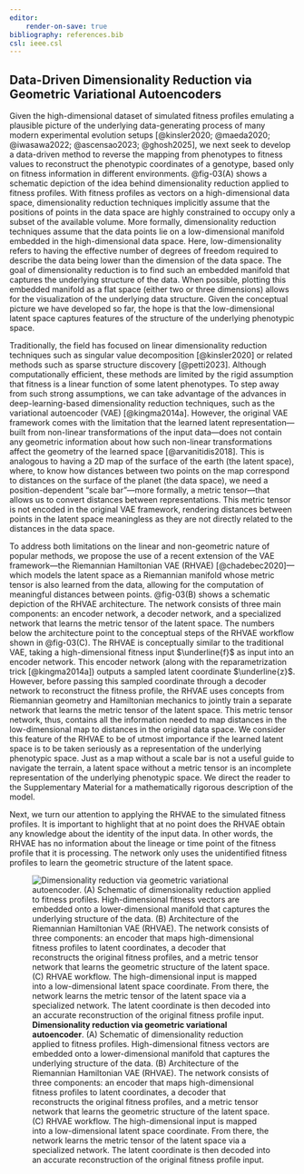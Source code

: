 ```yaml
---
editor:
    render-on-save: true
bibliography: references.bib
csl: ieee.csl
---
```


## Data-Driven Dimensionality Reduction via Geometric Variational Autoencoders

Given the high-dimensional dataset of simulated fitness profiles emulating a
plausible picture of the underlying data-generating process of many modern
experimental evolution setups [@kinsler2020; @maeda2020; @iwasawa2022;
@ascensao2023; @ghosh2025], we next seek to develop a data-driven method to
reverse the mapping from phenotypes to fitness values to reconstruct the
phenotypic coordinates of a genotype, based only on fitness information in
different environments. @fig-03(A) shows a schematic depiction of the idea
behind dimensionality reduction applied to fitness profiles. With fitness
profiles as vectors on a high-dimensional data space, dimensionality reduction
techniques implicitly assume that the positions of points in the data space are
highly constrained to occupy only a subset of the available volume. More
formally, dimensionality reduction techniques assume that the data points lie on
a low-dimensional manifold embedded in the high-dimensional data space. Here,
low-dimensionality refers to having the effective number of degrees of freedom
required to describe the data being lower than the dimension of the data space.
The goal of dimensionality reduction is to find such an embedded manifold that
captures the underlying structure of the data. When possible, plotting this
embedded manifold as a flat space (either two or three dimensions) allows for
the visualization of the underlying data structure. Given the conceptual picture
we have developed so far, the hope is that the low-dimensional latent space
captures features of the structure of the underlying phenotypic space.

Traditionally, the field has focused on linear dimensionality reduction
techniques such as singular value decomposition [@kinsler2020] or related
methods such as sparse structure discovery [@petti2023]. Although
computationally efficient, these methods are limited by the rigid assumption
that fitness is a linear function of some latent phenotypes. To step away from
such strong assumptions, we can take advantage of the advances in
deep-learning-based dimensionality reduction techniques, such as the variational
autoencoder (VAE) [@kingma2014a]. However, the original VAE framework comes with
the limitation that the learned latent representation---built from non-linear
transformations of the input data---does not contain any geometric information
about how such non-linear transformations affect the geometry of the learned
space [@arvanitidis2018]. This is analogous to having a 2D map of the surface of
the earth (the latent space), where, to know how distances between two points on
the map correspond to distances on the surface of the planet (the data space),
we need a position-dependent "scale bar"---more formally, a metric tensor---that
allows us to convert distances between representations. This metric tensor is
not encoded in the original VAE framework, rendering distances between points in
the latent space meaningless as they are not directly related to the distances
in the data space.

To address both limitations on the linear and non-geometric nature of popular
methods, we propose the use of a recent extension of the VAE framework---the
Riemannian Hamiltonian VAE (RHVAE) [@chadebec2020]---which models the latent
space as a Riemannian manifold whose metric tensor is also learned from the
data, allowing for the computation of meaningful distances between points.
@fig-03(B) shows a schematic depiction of the RHVAE architecture. The network
consists of three main components: an encoder network, a decoder network, and a
specialized network that learns the metric tensor of the latent space. The
numbers below the architecture point to the conceptual steps of the RHVAE
workflow shown in @fig-03(C). The RHVAE is conceptually similar to the
traditional VAE, taking a high-dimensional fitness input $\underline{f}$ as
input into an encoder network. This encoder network (along with the
reparametrization trick [@kingma2014a]) outputs a sampled latent coordinate
$\underline{z}$. However, before passing this sampled coordinate through a
decoder network to reconstruct the fitness profile, the RHVAE uses concepts from
Riemannian geometry and Hamiltonian mechanics to jointly train a separate
network that learns the metric tensor of the latent space. This metric tensor
network, thus, contains all the information needed to map distances in the
low-dimensional map to distances in the original data space. We consider this
feature of the RHVAE to be of utmost importance if the learned latent space is
to be taken seriously as a representation of the underlying phenotypic space.
Just as a map without a scale bar is not a useful guide to navigate the terrain,
a latent space without a metric tensor is an incomplete representation of the
underlying phenotypic space. We direct the reader to the Supplementary Material
for a mathematically rigorous description of the model. 

Next, we turn our attention to applying the RHVAE to the simulated fitness
profiles. It is important to highlight that at no point does the RHVAE obtain
any knowledge about the identity of the input data. In other words, the RHVAE
has no information about the lineage or time point of the fitness profile that
it is processing. The network only uses the unidentified fitness profiles to
learn the geometric structure of the latent space.

![**Dimensionality reduction via geometric variational autoencoder**. (A)
Schematic of dimensionality reduction applied to fitness profiles.
High-dimensional fitness vectors are embedded onto a lower-dimensional manifold
that captures the underlying structure of the data. (B) Architecture of the
Riemannian Hamiltonian VAE (RHVAE). The network consists of three components: an
encoder that maps high-dimensional fitness profiles to latent coordinates, a
decoder that reconstructs the original fitness profiles, and a metric tensor
network that learns the geometric structure of the latent space. (C) RHVAE
workflow. The high-dimensional input is mapped into a low-dimensional latent
space coordinate. From there, the network learns the metric tensor of the latent
space via a specialized network. The latent coordinate is then decoded into an
accurate reconstruction of the original fitness profile
input.](./fig/main/fig03_v04){#fig-03}